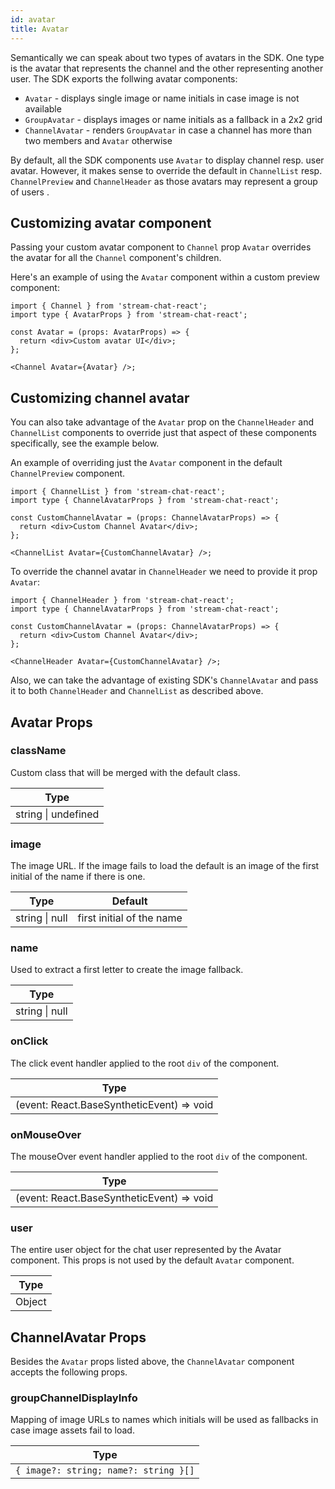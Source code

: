 ```yaml
---
id: avatar
title: Avatar
---
```


Semantically we can speak about two types of avatars in the SDK. One type is the avatar that represents the channel and the other representing another user. The SDK exports the follwing avatar components:

- `Avatar` - displays single image or name initials in case image is not available
- `GroupAvatar` - displays images or name initials as a fallback in a 2x2 grid
- `ChannelAvatar` - renders `GroupAvatar` in case a channel has more than two members and `Avatar` otherwise

By default, all the SDK components use `Avatar` to display channel resp. user avatar. However, it makes sense to override the default in `ChannelList` resp. `ChannelPreview` and `ChannelHeader` as those avatars may represent a group of users .

## Customizing avatar component

Passing your custom avatar component to `Channel` prop `Avatar` overrides the avatar for all the `Channel` component's children.

Here's an example of using the `Avatar` component within a custom preview component:

```tsx
import { Channel } from 'stream-chat-react';
import type { AvatarProps } from 'stream-chat-react';

const Avatar = (props: AvatarProps) => {
  return <div>Custom avatar UI</div>;
};

<Channel Avatar={Avatar} />;
```

## Customizing channel avatar

You can also take advantage of the `Avatar` prop on the `ChannelHeader` and `ChannelList` components to override just that aspect of these components specifically, see the example below.

An example of overriding just the `Avatar` component in the default `ChannelPreview` component.

```tsx
import { ChannelList } from 'stream-chat-react';
import type { ChannelAvatarProps } from 'stream-chat-react';

const CustomChannelAvatar = (props: ChannelAvatarProps) => {
  return <div>Custom Channel Avatar</div>;
};

<ChannelList Avatar={CustomChannelAvatar} />;
```

To override the channel avatar in `ChannelHeader` we need to provide it prop `Avatar`:

```tsx
import { ChannelHeader } from 'stream-chat-react';
import type { ChannelAvatarProps } from 'stream-chat-react';

const CustomChannelAvatar = (props: ChannelAvatarProps) => {
  return <div>Custom Channel Avatar</div>;
};

<ChannelHeader Avatar={CustomChannelAvatar} />;
```

Also, we can take the advantage of existing SDK's `ChannelAvatar` and pass it to both `ChannelHeader` and `ChannelList` as described above.

## Avatar Props

### className

Custom class that will be merged with the default class.

| Type                |
| ------------------- |
| string \| undefined |

### image

The image URL. If the image fails to load the default is an image of the first initial of the name if there is one.

| Type           | Default                   |
| -------------- | ------------------------- |
| string \| null | first initial of the name |

### name

Used to extract a first letter to create the image fallback.

| Type           |
| -------------- |
| string \| null |

### onClick

The click event handler applied to the root `div` of the component.

| Type                                      |
| ----------------------------------------- |
| (event: React.BaseSyntheticEvent) => void |

### onMouseOver

The mouseOver event handler applied to the root `div` of the component.

| Type                                      |
| ----------------------------------------- |
| (event: React.BaseSyntheticEvent) => void |

### user

The entire user object for the chat user represented by the Avatar component. This props is not used by the default `Avatar` component.

| Type   |
| ------ |
| Object |

## ChannelAvatar Props

Besides the `Avatar` props listed above, the `ChannelAvatar` component accepts the following props.

### groupChannelDisplayInfo

Mapping of image URLs to names which initials will be used as fallbacks in case image assets fail to load.

| Type                                  |
| ------------------------------------- |
| `{ image?: string; name?: string }[]` |
